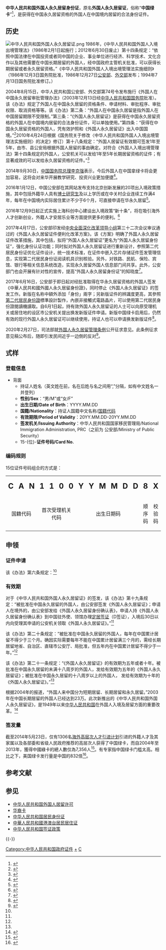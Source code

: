 {{Infobox Identity document
|document_name       = {{nowrap|中华人民共和国外国人永久居留身份证}}<br />{{Lang|en|People's Republic of China<br />{{nowrap|Foreign Permanent Resident ID Card}}}}
|image               = People's Republic of China Foreign Permanent Residence ID Card.jpg
|image_width         = 260px
|image_caption       = 
|image2               = People's Republic of China Foreign Permanent Residence ID Card (SAMPLE).png
|image_width2         = 260px
|image_caption2       = 
|using_jurisdiction  = {{Flagicon|PRC}} [[国家移民管理局|中华人民共和国国家移民管理局]]
|document_type       = [[身份证|个人身份证件]]
|purpose             = 身份证明
|eligibility         = 获得在中国永久居留资格的外国人
|expiration          = 10年（18岁及以上）<br>5年（18岁以下）
|cost = [[人民币|¥]]300元／张（首次申领和到期换发）<br>[[人民币|¥]]600元／张（丢失补领和损坏换领）
}}
'''中华人民共和国外国人永久居留身份证'''，原名'''外国人永久居留证'''，俗称“'''中国绿卡'''”<ref>{{cite web | url=http://www.people.com.cn/24hour/n/2013/1025/c25408-23320352.html | title=外国人如何申请中国绿卡 | publisher=人民网 | date=2013-10-25 | accessdate=2014-02-28 | archive-date=2016-07-10 | archive-url=https://web.archive.org/web/20160710065158/http://www.people.com.cn/24hour/n/2013/1025/c25408-23320352.html | dead-url=no }}</ref>，是获得在中国永久居留资格的外国人在中国境内居留的合法身份证件。

== 历史 ==
[[File:中华人民共和国外国人永久居留证.png|thumb]]
1986年，《中华人民共和国外国人入境出境管理法》（1986年2月1日起施行；2012年6月30日废止）第十四条规定：“依照中国法律在中国投资或者同中国的企业、事业单位进行经济、科学技术、文化合作以及其他需要在中国长期居留的外国人，经中国政府主管机关批准，可以获得长期居留或者永久居留资格。”《中华人民共和国外国人入境出境管理法实施细则》（1986年12月3日国务院批准，1986年12月27日[[中华人民共和国公安部|公安部]]、[[中华人民共和国外交部|外交部]]发布；1994年7月13日国务院批准修订。）

2004年8月15日，中华人民共和国公安部、外交部第74号令发布施行《外国人在中国永久居留审批管理办法》（2003年12月13日经[[中华人民共和国国务院|中华人民共和国国务院]]批准）。该《办法》规定了外国人在中国永久居留的资格条件、申请材料、审批程序、审批权限、取消资格等等。该《办法》第二条：“外国人在中国永久居留是指外国人在中国居留期限不受限制。”第三条：“《外国人永久居留证》是获得在中国永久居留资格的外国人在中国境内居留的合法身份证件，可以单独使用。”第四条：“获得在中国永久居留资格的外国人，凭有效护照和《外国人永久居留证》出入中国国境。”<ref name="zgzfw">{{Cite web|url=http://www.gov.cn/gongbao/content/2005/content_64214.htm|title=中华人民共和国公安部 中华人民共和国外交部令（第74号）外国人在中国永久居留审批管理办法_2005年第18号国务院公报|accessdate=2018-03-28|publisher=中国政府网|archive-date=2014-05-23|archive-url=https://web.archive.org/web/20140523194838/http://www.gov.cn/gongbao/content/2005/content_64214.htm|dead-url=no}}</ref>2010年4月24日根据《国务院关于修改〈中华人民共和国外国人入境出境管理法实施细则〉的决定》修订）第十八条规定：“外国人居留证有效期可签发1年至5年，由市、县公安局根据外国人居留的事由确定。对符合《外国人入境出境管理法》第十四条规定的外国人，公安机关可以发给1年至5年长期居留资格的证件；有显著成效的可以发给永久居留资格的证件。”<ref>{{Cite web|url=http://www.gov.cn/zwgk/2010-04/27/content_1593708.htm|title=国务院关于修改《中华人民共和国外国人入境出境管理法实施细则》的决定|accessdate=2018-03-28|date=2010-04-27|publisher=中国政府网|archive-date=2020-10-19|archive-url=https://web.archive.org/web/20201019212051/http://www.gov.cn/zwgk/2010-04/27/content_1593708.htm|dead-url=no}}</ref>

2014年9月30日，[[中华人民共和国国务院总理|中国国务院总理]][[李克强|李克强]]表示，今后外国人在中国拿绿卡将会更加容易，这将会对来华开展教学研究、投资兴业更加便捷<ref>{{cite web|url=http://news.sina.com.cn/c/2014-09-30/194030940276.shtml|title=李克强会见外国专家：让外国人拿中国绿卡更容易|accessdate=2014-09-30|date=2014-09-30|publisher=新浪网|archive-date=2020-11-04|archive-url=https://web.archive.org/web/20201104070226/http://news.sina.com.cn/c/2014-09-30/194030940276.shtml|dead-url=no}}</ref>。

2016年1月12日，中国公安部在其网站发布支持北京创新发展的20项出入境政策措施，其中包括外籍华人具有[[博士|博士研究生]]及以上学历或在中关村企业连续工作满4年，每年在中国境内实际居住累计不少于6个月，可直接申请在华永久居留<ref>{{cite web|url=http://www.chinanews.com/hr/2016/01-13/7715443.shtml|title=专家谈北京出入境新政：外籍华人永久居留门槛降低是亮点|accessdate=2016-01-13|date=2016-01-13|publisher=中国新闻网|archive-date=2016-02-01|archive-url=https://web.archive.org/web/20160201032917/http://www.chinanews.com/hr/2016/01-13/7715443.shtml|dead-url=no}}</ref>。

2016年12月9日起正式实施上海科创中心建设出入境政策“新十条”，将在吸引海外人才创新创业，外籍人才安居乐业等方面提供更多的便利。<ref>{{Cite web|url=http://news.xinhuanet.com/fortune/2016-12/10/c_1120093128.htm|title=上海出入境政策“新十条”实施 吸引外籍人才创新创业|accessdate=2018-03-29|date=2016-12-10|publisher=新华网|archive-date=2017-02-02|archive-url=https://web.archive.org/web/20170202025117/http://news.xinhuanet.com/fortune/2016-12/10/c_1120093128.htm|dead-url=no}}</ref>

2017年4月17日，公安部印发经[[中央全面深化改革委员会|中央全面深化改革领导小组]]第三十二次会议审议通过的《外国人永久居留证件便利化改革方案》。该《方案》明确了外国人永久居留证件改革措施，其中包括，拟将“外国人永久居留证”更名为“外国人永久居留身份证”，强化身份认证功能；同时拟对外国人永久居留证进行重新设计，参照第二代居民身份证优化证件设计，统一技术标准，在证件中嵌入芯片存储证件签发管理信息，实现第二代居民身份证阅读机具识别核验。另外，对铁路、民航、保险、宾馆、银行等相关信息系统改造，实现永久居留外国人信息部门间共享。此外，公安部门也会开展有针对性的宣传，提高“外国人永久居留身份证”的知晓度<ref>{{cite web|url=http://news.xinhuanet.com/2017-04/17/c_1120824561.htm|title=外国人永久居留证件便利化改革启动|accessdate=2017-04-17|date=2017-04-17|publisher=新华社|archive-date=2017-05-18|archive-url=https://web.archive.org/web/20170518083619/http://news.xinhuanet.com/2017-04/17/c_1120824561.htm|dead-url=no}}</ref>。

2017年6月16日，公安部于即日起对经批准取得在华永久居留资格的外国人签发《中華人民共和國外國人永久居留身份證》，同时停止《外国人永久居留证》的签发工作。新版在名称中額外添加「身份」兩字；另新版证件的辨識度更高，其參照[[中华人民共和国居民身份证|第二代居民身份證]]標準設計製作，內嵌非接觸式電路晶片，可以使用第二代居民身份證閱讀機讀取。自6月1日起，持有效外国人永久居留证的人士可以向原受理机关或居住地的设区市公安机关提出换发新版证件申请。新版中国绿卡启用后，仍然有效的现行外国人永久居留证可以继续使用，持证人也可以申请换发新版证件<ref>{{cite web|url=http://hk.on.cc/cn/bkn/cnt/news/20170617/bkncn-20170617090033180-0617_05011_001.html|title=新版「中國綠卡」簽發　參照身份證嵌晶片|accessdate=2017-06-22|date=2017-06-17|publisher=东网|archive-date=2020-11-04|archive-url=https://web.archive.org/web/20201104015043/http://hk.on.cc/cn/bkn/cnt/news/20170617/bkncn-20170617090033180-0617_05011_001.html|dead-url=no}}</ref>。

2020年2月27日，司法部就[[外国人永久居留管理条例争议|外国人永久居留管理条例]]公开征求意见。此条例征求意见稿公布后，随即引发民间近乎一边倒的反对<ref>{{cite web|url=http://www.bjnews.com.cn/opinion/2020/03/02/697756.html|title=情绪化反对外国人永久居留权，无益于认识真问题|accessdate=2020-03-06|date=2020-03-02|publisher=新京报|archive-date=2020-11-04|archive-url=https://web.archive.org/web/20201104053610/http://www.bjnews.com.cn/opinion/2020/03/02/697756.html|dead-url=no}}</ref>。

== 式样 ==
=== 登载信息 ===
{{multiple image
| align              = center
|image1              = People's Republic of China Foreign Permanent Residence ID Card.jpg
|width1              = 520px
|caption1            = 证件正面
|image2              = People's Republic of China Foreign Permanent Residence ID Card (SAMPLE).png
|width2              = 520px
|caption2            = 证件背面
}}

* 背面
** 持证人姓名（英文姓在前，名在后姓与名之间用“,”分隔，如有中文姓名一并登列）
** '''性别/Sex'''：“男/M”或“女/F”
** '''出生日期/Date of Birth'''：YYYY.MM.DD
** '''国籍/Nationality'''：持证人国籍中文名称/[[ISO_3166-1三位字母代码|国籍代码]]
** '''有效期限/Period of Validity'''：20YY.MM.DD-20YY.MM.DD
** '''签发机关/Issuing Authority'''：中华人民共和国国家移民管理局/National Immigration Administration, PRC（之前为 公安部/Ministry of Public Security）
** 15-{位}-'''证件号码/Card No.'''

=== 编码规则 ===
15位证件号码组合的方式是：<center>
{|border="2" cellpadding="4" cellspacing="0" style="margin: 1em 1em 1em 0; background: #f9f9f9; border: 1px #aaa solid; border-collapse: collapse;"
|- 
| bgcolor="#999999"|<font size="5">'''C'''</font>
| bgcolor="#999999"|<font size="5">'''A'''</font>
| bgcolor="#999999"|<font size="5">'''N'''</font>
| bgcolor="#999999"|<font size="5">'''1'''</font>
| bgcolor="#999999"|<font size="5">'''1'''</font>
| bgcolor="#999999"|<font size="5">'''0'''</font>
| bgcolor="#999999"|<font size="5">'''0'''</font>
| bgcolor="#C0C0C0"|<font size="5">'''Y'''</font>
| bgcolor="#C0C0C0"|<font size="5">'''Y'''</font>
| bgcolor="#C0C0C0"|<font size="5">'''M'''</font>
| bgcolor="#C0C0C0"|<font size="5">'''M'''</font>
| bgcolor="#C0C0C0"|<font size="5">'''D'''</font>
| bgcolor="#C0C0C0"|<font size="5">'''D'''</font>
| bgcolor="#CCCCCC"|<font size="5">'''8'''</font>
| bgcolor="#3366FF"|<font size="5">'''X'''</font>
|- 
| bgcolor="#999999" colspan="3" align="center"|国籍代码
| bgcolor="#999999" colspan="4" align="center"|首次受理机关代码
| align="center" bgcolor="#C0C0C0" colspan="6"|出生日期码
| align="center" bgcolor="#CCCCCC"|顺序码
| align="center" bgcolor="#3366FF" |校验码
|}</center>

== 申领 ==
=== 证件申请 ===
该《办法》第六条规定：<ref name=zgzfw/>
{{引用|
第六条  申请在中国永久居留的外国人应当遵守中国法律，身体健康，无犯罪记录，并符合下列条件之一：
*（一）在中国直接投资、连续三年投资情况稳定且纳税记录良好的；
*（二）在中国担任副总经理、副厂长等职务以上或者具有副教授、副研究员等副高级职称以上以及享受同等待遇，已连续任职满四年、四年内在中国居留累计不少于三年且纳税记录良好的；
*（三）对中国有重大、突出贡献以及国家特别需要的；
*（四）本款第一项、第二项、第三项所指人员的配偶及其未满18周岁的未婚子女；
*（五）中国公民或者在中国获得永久居留资格的外国人的配偶，婚姻关系存续满五年、已在中国连续居留满五年、每年在中国居留不少于九个月且有稳定生活保障和住所的；
*（六）未满18周岁未婚子女投靠父母的；
*（七）在境外无直系亲属，投靠境内直系亲属，且年满60周岁、已在中国连续居留满五年、每年在中国居留不少于九个月并有稳定生活保障和住所的。

本条所指年限均指申请之日前连续的年限。}}

=== 有效期 ===
对于《中华人民共和国外国人永久居留证》的签发，该《办法》第十九条规定：“被批准在中国永久居留的外国人，由公安部签发《外国人永久居留证》；申请人在境外的，由公安部发给《外国人永久居留身份确认表》，申请人持《外国人永久居留身份确认表》到中国驻外使、领馆办理[[中华人民共和国签证政策|定居签证]]（D签证），入境后30日以内向受理其申请的公安机关领取《外国人永久居留证》。”<ref name=zgzfw/>

该《办法》第二十条规定：“被批准在中国永久居留的外国人，每年在中国累计居留不得少于三个月。确因实际需要每年不能在中国累计居留满三个月的，需经长期居留地省、自治区、直辖市公安厅、局批准，但五年内在中国累计居留不得少于一年。”<ref name=zgzfw/>

该《办法》第二十一条规定：“《外国人永久居留证》的有效期为五年或者十年。被批准在中国永久居留的未满十八周岁的外国人，发给有效期为五年的《外国人永久居留证》；被批准在中国永久居留的十八周岁以上的外国人， 发给有效期为十年的《外国人永久居留证》。”<ref name=zgzfw/>

根据2004年的报道，“外国人来中国分为短期居留、长期居留和永久居留。”2003年在中国长期居留的外国人已经达到23万。此次新推出的《中华人民共和国外国人永久居留证》，是1949年以来[[中华人民共和国|中华人民共和国]]在外国人入境及居留方面的重要改革。<ref>{{cite web|url=http://ce.cn/xwzx/gnsz/gdxw/201406/03/t20140603_2909574.shtml|title=媒体揭中国“绿卡”门槛：投资移民需200万美元|accessdate=2014-06-03|date=2014-06-03|publisher=[[中国经济网|中国经济网]]|archive-url=https://web.archive.org/web/20140603062706/http://ce.cn/xwzx/gnsz/gdxw/201406/03/t20140603_2909574.shtml|archive-date=2014-06-03|dead-url=yes}}</ref>

=== 签发量 ===
截至2014年5月23日，仅有1306名[[海外高层次人才引进计划|海外高层次人才引进计划]]引进的外籍人才及其家属以及各部委和省级人民政府推荐的高层次人获得了中国绿卡，而自2004年至2013年，獲得中國綠卡的總人數仅為7,356人<ref>{{Cite web|url=http://www.ccg.org.cn/Research/View.aspx?Id=1836|title=国际人才蓝皮书——中国国际移民报告（2015）|accessdate=2017-06-26|date=2015-03-10|publisher=中国与全球化智库（CCG）|archive-date=2020-01-12|archive-url=https://web.archive.org/web/20200112005447/http://www.ccg.org.cn/Research/View.aspx?Id=1836|dead-url=no}}</ref>。有专家指中国绿卡门槛太高。相比之下，美国绿卡发行量是中国的832倍<ref>{{cite web|url=http://news.163.com/14/0603/00/9TPAMP0200014AED.html|title=中国"绿卡"被指门槛太高 10年引进1306名海外人才|accessdate=2014-06-03|date=2014-06-03|publisher=网易|archive-url=https://web.archive.org/web/20150413103949/http://news.163.com/14/0603/00/9TPAMP0200014AED.html|archive-date=2015-04-13|dead-url=yes}}</ref>。

== 参考文献 ==
{{Reflist|2}}

==参见==
*[[中华人民共和国外国人居留许可|中华人民共和国外国人居留许可]]
*[[华裔卡|华裔卡]]
*[[中华人民共和国居民身份证|中华人民共和国居民身份证]]
*[[中華人民共和國港澳台居民居住证|中華人民共和國港澳台居民居住证]]
*[[中华人民共和国签证政策|中华人民共和国签证政策]]
{{-}}
{{中华人民共和国内地个人身份证件}}

[[Category:中华人民共和国政府证件|Category:中华人民共和国政府证件]]
[[Category:在中华人民共和国的外国人|+]]
[[Category:外国人居留许可证|C]]